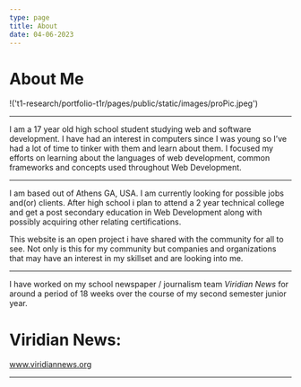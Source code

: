 ```yaml
---
type: page
title: About
date: 04-06-2023
---
```


# About Me

!('t1-research/portfolio-t1r/pages/public/static/images/proPic.jpeg')

---

I am a 17 year old high school student studying web and software development.
I have had an interest in computers since I was young so I’ve had a lot of time to
tinker with them and learn about them. I focused my efforts on learning about the
languages of web development, common frameworks and concepts used throughout Web Development.

---

I am based out of Athens GA, USA. I am currently looking for possible jobs and(or)
clients. After high school i plan to attend a 2 year technical college and get a
post secondary education in Web Development along with possibly acquiring other relating certifications.

This website is an open project i have shared with the community for all to see.
Not only is this for my community but companies and organizations that may have
an interest in my skillset and are looking into me.

---

I have worked on my school newspaper / journalism team *Viridian News* for around a period
of 18 weeks over the course of my second semester junior year.

# Viridian News:
www.viridiannews.org

---